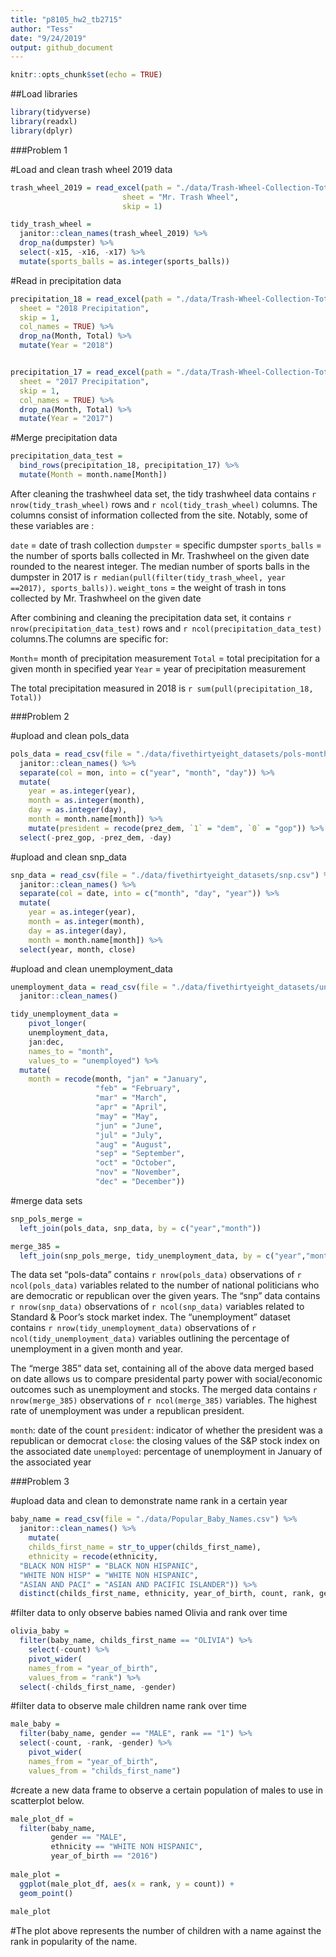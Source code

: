 ```yaml
---
title: "p8105_hw2_tb2715"
author: "Tess"
date: "9/24/2019"
output: github_document
---
```


```r
knitr::opts_chunk$set(echo = TRUE)
```

##Load libraries
```r
library(tidyverse)
library(readxl)
library(dplyr)
```

###Problem 1 

#Load and clean trash wheel 2019 data
```r
trash_wheel_2019 = read_excel(path = "./data/Trash-Wheel-Collection-Totals-8-6-19.xlsx", 
                         sheet = "Mr. Trash Wheel",
                         skip = 1)

tidy_trash_wheel =
  janitor::clean_names(trash_wheel_2019) %>%
  drop_na(dumpster) %>%
  select(-x15, -x16, -x17) %>%
  mutate(sports_balls = as.integer(sports_balls)) 

```

#Read in precipitation data
```r
precipitation_18 = read_excel(path = "./data/Trash-Wheel-Collection-Totals-8-6-19.xlsx", 
  sheet = "2018 Precipitation", 
  skip = 1,
  col_names = TRUE) %>%
  drop_na(Month, Total) %>%
  mutate(Year = "2018")


precipitation_17 = read_excel(path = "./data/Trash-Wheel-Collection-Totals-8-6-19.xlsx", 
  sheet = "2017 Precipitation", 
  skip = 1,
  col_names = TRUE) %>%
  drop_na(Month, Total) %>%
  mutate(Year = "2017")
```

#Merge precipitation data
```r
precipitation_data_test = 
  bind_rows(precipitation_18, precipitation_17) %>%
  mutate(Month = month.name[Month])
```

After cleaning the trashwheel data set, the tidy trashwheel data contains `r nrow(tidy_trash_wheel)` rows and `r ncol(tidy_trash_wheel)` columns. The columns consist of information collected from the site. Notably, some of these variables are :

`date` = date of trash collection
`dumpster` = specific dumpster
`sports_balls` = the number of sports balls collected in Mr. Trashwheel on the given date rounded to the nearest integer. The median number of sports balls in the dumpster in 2017 is `r median(pull(filter(tidy_trash_wheel, year ==2017), sports_balls))`.
`weight_tons` = the weight of trash in tons collected by Mr. Trashwheel on the given date 

After combining and cleaning the precipitation data set, it contains `r nrow(precipitation_data_test)` rows and `r ncol(precipitation_data_test)` columns.The columns are specific for:

`Month`= month of precipitation measurement
`Total` = total precipitation for a given month in specified year
`Year` = year of precipitation measurement

The total precipitation measured in 2018 is `r sum(pull(precipitation_18, Total))`


###Problem 2

#upload and clean pols_data
```r
pols_data = read_csv(file = "./data/fivethirtyeight_datasets/pols-month.csv") %>%
  janitor::clean_names() %>% 
  separate(col = mon, into = c("year", "month", "day")) %>%
  mutate(
    year = as.integer(year), 
    month = as.integer(month), 
    day = as.integer(day),
    month = month.name[month]) %>%
    mutate(president = recode(prez_dem, `1` = "dem", `0` = "gop")) %>%
  select(-prez_gop, -prez_dem, -day)
```

#upload and clean snp_data
```r
snp_data = read_csv(file = "./data/fivethirtyeight_datasets/snp.csv") %>%
  janitor::clean_names() %>% 
  separate(col = date, into = c("month", "day", "year")) %>%
  mutate(
    year = as.integer(year), 
    month = as.integer(month), 
    day = as.integer(day),
    month = month.name[month]) %>%
  select(year, month, close)
```


#upload and clean unemployment_data
```r
unemployment_data = read_csv(file = "./data/fivethirtyeight_datasets/unemployment.csv") %>%
  janitor::clean_names() 

tidy_unemployment_data =
    pivot_longer(
    unemployment_data, 
    jan:dec, 
    names_to = "month", 
    values_to = "unemployed") %>%
  mutate(
    month = recode(month, "jan" = "January", 
                   "feb" = "February", 
                   "mar" = "March", 
                   "apr" = "April", 
                   "may" = "May", 
                   "jun" = "June", 
                   "jul" = "July", 
                   "aug" = "August", 
                   "sep" = "September", 
                   "oct" = "October", 
                   "nov" = "November", 
                   "dec" = "December")) 
```

#merge data sets
```r
snp_pols_merge = 
  left_join(pols_data, snp_data, by = c("year","month"))

merge_385 = 
  left_join(snp_pols_merge, tidy_unemployment_data, by = c("year","month"))
```

The data set “pols-data” contains `r nrow(pols_data)` observations of `r ncol(pols_data)` variables related to the number of national politicians who are democratic or republican over the given years. The “snp” data contains `r nrow(snp_data)` observations of `r ncol(snp_data)` variables related to Standard & Poor’s stock market index. The “unemployment” dataset contains `r nrow(tidy_unemployment_data)` observations of `r ncol(tidy_unemployment_data)` variables outlining the percentage of unemployment in a given month and year.

The "merge 385" data set, containing all of the above data merged based on date allows us to compare presidental party power with social/economic outcomes such as unemployment and stocks. The merged data contains `r nrow(merge_385)` observations of `r ncol(merge_385)` variables. The highest rate of unemployment was under a republican president. 

`month`: date of the count
`president`: indicator of whether the president was a republican or democrat 
`close`: the closing values of the S&P stock index on the associated date
`unemployed`: percentage of unemployment in January of the associated year

###Problem 3

#upload data and clean to demonstrate name rank in a certain year
```r
baby_name = read_csv(file = "./data/Popular_Baby_Names.csv") %>%
  janitor::clean_names() %>%
    mutate(
    childs_first_name = str_to_upper(childs_first_name),
    ethnicity = recode(ethnicity,
  "BLACK NON HISP" = "BLACK NON HISPANIC", 
  "WHITE NON HISP" = "WHITE NON HISPANIC", 
  "ASIAN AND PACI" = "ASIAN AND PACIFIC ISLANDER")) %>%
  distinct(childs_first_name, ethnicity, year_of_birth, count, rank, gender) 
```

#filter data to only observe babies named Olivia and rank over time
```r
olivia_baby =
  filter(baby_name, childs_first_name == "OLIVIA") %>%
    select(-count) %>%
    pivot_wider(
    names_from = "year_of_birth", 
    values_from = "rank") %>%
  select(-childs_first_name, -gender)
```

#filter data to observe male children name rank over time
```r
male_baby = 
  filter(baby_name, gender == "MALE", rank == "1") %>%
  select(-count, -rank, -gender) %>%
    pivot_wider(
    names_from = "year_of_birth", 
    values_from = "childs_first_name") 
```

#create a new data frame to observe a certain population of males to use in scatterplot below. 
```r
male_plot_df = 
  filter(baby_name, 
         gender == "MALE", 
         ethnicity == "WHITE NON HISPANIC", 
         year_of_birth == "2016")
  
male_plot = 
  ggplot(male_plot_df, aes(x = rank, y = count)) +
  geom_point()
 
male_plot
```

#The plot above represents the number of children with a name against the rank in popularity of the name.
